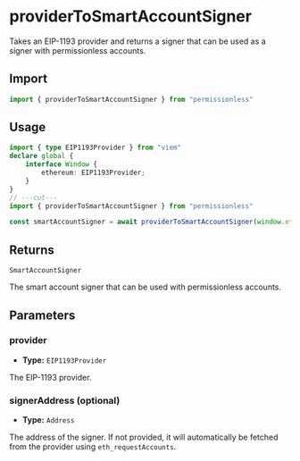 
<VersionWarning version="0.2" />

# providerToSmartAccountSigner

Takes an EIP-1193 provider and returns a signer that can be used as a signer with permissionless accounts.

## Import

```ts twoslash
import { providerToSmartAccountSigner } from "permissionless"
```

## Usage

```ts twoslash
import { type EIP1193Provider } from "viem"
declare global {
    interface Window {
        ethereum: EIP1193Provider;
    }
}
// ---cut---
import { providerToSmartAccountSigner } from "permissionless"

const smartAccountSigner = await providerToSmartAccountSigner(window.ethereum)
```

## Returns

`SmartAccountSigner`

The smart account signer that can be used with permissionless accounts.

## Parameters

### provider

- **Type:** `EIP1193Provider`

The EIP-1193 provider.

### signerAddress (optional)

- **Type:** `Address`

The address of the signer. If not provided, it will automatically be fetched from the provider using `eth_requestAccounts`.
